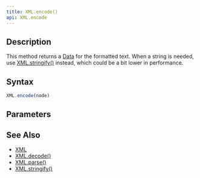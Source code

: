 ```yaml
---
title: XML.encode()
api: XML.encode
---
```


## Description

<Summary/>

This method returns a [Data](/reference/api/Data) for the formatted text. When a string is needed, use [XML.stringify()](/reference/api/XML/stringify) instead, which could be a bit lower in performance.

## Syntax

``` js
XML.encode(node)
```

## Parameters

<Parameters/>

## See Also

* [XML](/reference/api/XML)
* [XML.decode()](/reference/api/XML/decode)
* [XML.parse()](/reference/api/XML/parse)
* [XML.stringify()](/reference/api/XML/stringify)
